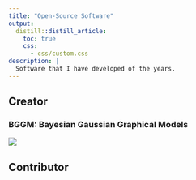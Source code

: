 ```yaml
---
title: "Open-Source Software"
output:
  distill::distill_article:
    toc: true
    css:
      - css/custom.css
description: |
  Software that I have developed of the years.
---
```


## Creator

### BGGM: Bayesian Gaussian Graphical Models

![](http://cranlogs.r-pkg.org/badges/grand-total/BGGM)

## Contributor